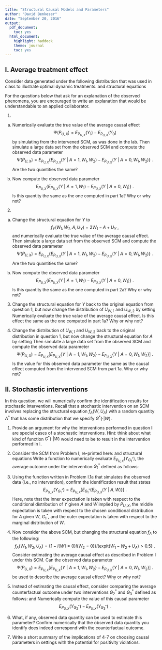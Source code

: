 ```yaml
---
title: "Structural Causal Models and Parameters"
author: "David Benkeser"
date: "September 20, 2016"
output:
  pdf_document:
    toc: yes
  html_document:
    highlight: haddock
    theme: journal
    toc: yes
---
```


## I. Average treatment effect
Consider data generated under the following distribution that was used in class to illustrate optimal dynamic treatments. 
\begin{align*}
U_{W,1} &\sim \mbox{Bernoulli}(1/2) \\
U_{W,2} &\sim \mbox{Bernoulli}(1/2) \\
U_A &\sim \mbox{Normal}(0,1) \\
U_Y &\sim \mbox{Normal}(0,1) \ ,
\end{align*}
and structural equations \begin{align*}
f_{W,1}(U_{W,1}) &= U_{W,1} \\
f_{W,2}(U_{W,2}) &= U_{W,2} \\
f_A(W_1, W_2, U_A) &= I(\mbox{expit}(W_1 - W_2 + U_A) > 0.5)\\
f_Y(W_1, W_2, A, U_Y) &= 2W_1 - 3 W_1W_2 A + W_2 A - A + U_Y\ . 
\end{align*}

For the questions below that ask for an explanation of the observed phenomena, you are encouraged to write an explanation that would be understandable to an applied collaborator. 


1. 
(a) Numerically evaluate the true value of the average causal effect $$ 
\Psi(P_{U,X}) = E_{P_{U,X}}(Y_1) - E_{P_{U,X}}(Y_0) 
$$
by simulating from the intervened SCM, as was done in the lab. Then simulate a large data set from the observed SCM and compute the observed data parameter $$
\Psi(P_{U,X}) = E_{P_{U,X}}\{E_{P_{U,X}}(Y \ | \ A = 1, W_1, W_2) - E_{P_{U,X}}(Y \ | \ A = 0, W_1, W_2) \} \ . 
$$
Are the two quantities the same?

(b) Now compute the observed data parameter $$
E_{P_{U,X}}\{E_{P_{U,X}}(Y \ | \ A = 1, W_1) - E_{P_{U,X}}(Y \ | \ A = 0, W_1 ) \} \ . 
$$
Is this quantity the same as the one computed in part 1a? Why or why not?

2. 
(a) Change the structural equation for $Y$ to $$
f_Y(W_1, W_2, A, U_Y) = 2W_1 - A + U_Y \ ,
$$
and numerically evaluate the true value of the average causal effect. Then simulate a large data set from the observed SCM and compute the observed data parameter $$
\Psi(P_{U,X}) = E_{P_{U,X}}\{E_{P_{U,X}}(Y \ | \ A = 1, W_1, W_2) - E_{P_{U,X}}(Y \ | \ A = 0, W_1, W_2)  \} \ . 
$$
Are the two quantities the same?

(b) Now compute the observed data parameter $$
E_{P_{U,X}}\{E_{P_{U,X}}(Y \ | \ A = 1, W_1) - E_{P_{U,X}}(Y \ | \ A = 0, W_1 ) \} \ . 
$$
Is this quantity the same as the one computed in part 2a? Why or why not?


3. Change the structural equation for $Y$ back to the original equation from question 1, but now change the distribution of $U_{W,1}$ and $U_{W,2}$ by setting \begin{align*}
U_{W,1} &\sim \mbox{Bernoulli}(1/4) \\
U_{W,2} &\sim \mbox{Bernoulli}(3/4) \ . 
\end{align*}
Numerically evaluate the true value of the average causal effect. Is this effect the same as the one computed in part 1a? Why or why not?


4. Change the distribution of $U_{W,1}$ and $U_{W,2}$ back to the original distribution in question 1, but now change the structural equation for $A$ by setting \begin{align*}
f_A(W_1, W_2, U_A) = I(\mbox{expit}(W_1 - W_2 + U_A) > 0.25) \ . 
\end{align*}
Then simulate a large data set from the observed SCM and compute the observed data parameter $$
\Psi(P_{U,X}) = E_{P_{U,X}}[E_{P_{U,X}}\{Y \ | \ A = 1, W_1, W_2\} - E_{P_{U,X}}\{Y \ | \ A = 0, W_1, W_2\}  ] \ . 
$$
Is the value for this observed data parameter the same as the causal effect computed from the intervened SCM from part 1a. Why or why not?


## II. Stochastic interventions

In this question, we will numerically confirm the identification results for stochastic interventions. Recall that a stochastic intervention on an SCM involves replacing the structural equation $f_A(W, U_A)$ with a random quantity $A^*$ that has some distribution that we specify $G^*(\cdot | W)$. 

1. Provide an argument for why the interventions performed in question I are special cases of a stochastic interventions. Hint: think about what kind of function $G^*(\cdot | W)$ would need to be to result in the intervention performed in I. 


2. Consider the SCM from Problem I, re-printed here:
\begin{align*}
U_{W,1} &\sim \mbox{Bernoulli}(1/2) \\
U_{W,2} &\sim \mbox{Bernoulli}(1/2) \\
U_A &\sim \mbox{Normal}(0,1) \\
U_Y &\sim \mbox{Normal}(0,1) \ ,
\end{align*}
and structural equations \begin{align*}
f_{W,1}(U_{W,1}) &= U_{W,1} \\
f_{W,2}(U_{W,2}) &= U_{W,2} \\
f_A(W_1, W_2, U_A) &= I(\mbox{expit}(W_1 - W_2 + U_A) > 0.5)\\
f_Y(W_1, W_2, A, U_Y) &= 2W_1 - 3 W_1W_2 A + W_2 A - A + U_Y\ . 
\end{align*}
Write a function to numerically evaluate $E_{P_{U,X}} (Y_{G_1^*})$, the average outcome under the intervention $G_1^*$ defined as follows: \begin{align*}
G_1^*(A^*=1 \ | \ W_1 = 0, W_2 = 0) = 0.25 \\
G_1^*(A^*=1 \ | \ W_1 = 0, W_2 = 1) = 0.50 \\
G_1^*(A^*=1 \ | \ W_1 = 1, W_2 = 0) = 0.50 \\
G_1^*(A^*=1 \ | \ W_1 = 1, W_2 = 1) = 0.75 
\end{align*}


3. Using the function written in Problem I.1a that simulates the observed data (i.e., no intervention), confirm the identification result that states $$
E_{P_{U,X}} (Y_{G_1^*}) = E_{P_{U,X}}[E_{G_1^*}\{ E_{P_{U,X}}(Y \ | \ A, W) \} ] \ . 
$$
Here, note that the inner expectation is taken with respect to the conditional distribution of $Y$ given $A$ and $W$ implied by $P_{U,X}$, the middle expectation is taken with respect to the chosen conditional distribution for $A$ given $W$, $G_1^*$, and the outer expectation is taken with respect to the marginal distribution of $W$.  


4. Now consider the above SCM, but changing the structural equation $f_A$ to the following: $$
f_A(W_1, W_2, U_A) = \{1 - I(W1=0)I(W_2=0)\}I(\mbox{expit}(W_1 - W_2 + U_A) > 0.5) \ . 
$$
Consider estimating the average causal effect as described in Problem I under this SCM. Can the observed data parameter $$
\Psi(P_{U,X}) = E_{P_{U,X}}[E_{P_{U,X}}\{Y \ | \ A = 1, W_1, W_2\} - E_{P_{U,X}}\{Y \ | \ A = 0, W_1, W_2\}  ] \ . 
$$
be used to describe the average causal effect? Why or why not?


5. Instead of estimating the causal effect, consider comparing the average counterfactual outcome under two interventions $G_2^*$ and $G_3^*$ defined as follows: \begin{align*}
G_2^*(A^*=1 \ | \ W_1 = 0, W_2 = 0) = 0 \\
G_2^*(A^*=1 \ | \ W_1 = 0, W_2 = 1) = 1 \\
G_2^*(A^*=1 \ | \ W_1 = 1, W_2 = 0) = 1 \\
G_2^*(A^*=1 \ | \ W_1 = 1, W_2 = 1) = 1
\end{align*}
and 
\begin{align*}
G_3^*(A^*=1 \ | \ W_1 = 0, W_2 = 0) = 0 \\
G_3^*(A^*=1 \ | \ W_1 = 0, W_2 = 1) = 0 \\
G_3^*(A^*=1 \ | \ W_1 = 1, W_2 = 0) = 0 \\
G_3^*(A^*=1 \ | \ W_1 = 1, W_2 = 1) = 0 
\end{align*}
Numerically compute the value of this causal parameter $$
E_{P_{U,X}}(Y_{G^*_2}) - E_{P_{U,X}}(Y_{G^*_3}) \ . 
$$


6. What, if any, observed data quantity can be used to estimate this parameter? Confirm numerically that the observed data quantity you identify does indeed correspond with the counterfactual outcome.


7. Write a short summary of the implications of 4-7 on choosing causal parameters in settings with the potential for positivity violations. 
